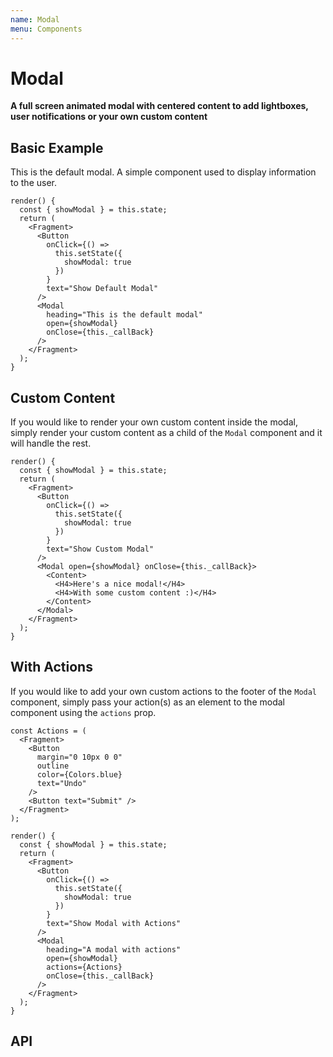 ```yaml
---
name: Modal
menu: Components
---
```




# Modal

**A full screen animated modal with centered content to add lightboxes, user notifications or your own custom content**

## Basic Example

This is the default modal. A simple component used to display information to the user.

<ModalDemo />

```
render() {
  const { showModal } = this.state;
  return (
    <Fragment>
      <Button
        onClick={() =>
          this.setState({
            showModal: true
          })
        }
        text="Show Default Modal"
      />
      <Modal
        heading="This is the default modal"
        open={showModal}
        onClose={this._callBack}
      />
    </Fragment>
  );
}
```

## Custom Content

If you would like to render your own custom content inside the modal, simply render your custom content as a child of the `Modal` component and it will handle the rest.

<CustomModalDemo />

```
render() {
  const { showModal } = this.state;
  return (
    <Fragment>
      <Button
        onClick={() =>
          this.setState({
            showModal: true
          })
        }
        text="Show Custom Modal"
      />
      <Modal open={showModal} onClose={this._callBack}>
        <Content>
          <H4>Here's a nice modal!</H4>
          <H4>With some custom content :)</H4>
        </Content>
      </Modal>
    </Fragment>
  );
}
```

## With Actions

If you would like to add your own custom actions to the footer of the `Modal` component, simply pass your action(s) as an element to the modal component using the `actions` prop.

<WithActionsDemo />

```
const Actions = (
  <Fragment>
    <Button
      margin="0 10px 0 0"
      outline
      color={Colors.blue}
      text="Undo"
    />
    <Button text="Submit" />
  </Fragment>
);

render() {
  const { showModal } = this.state;
  return (
    <Fragment>
      <Button
        onClick={() =>
          this.setState({
            showModal: true
          })
        }
        text="Show Modal with Actions"
      />
      <Modal
        heading="A modal with actions"
        open={showModal}
        actions={Actions}
        onClose={this._callBack}
      />
    </Fragment>
  );
}
```

## API

<PropsTable of={Modal} />
